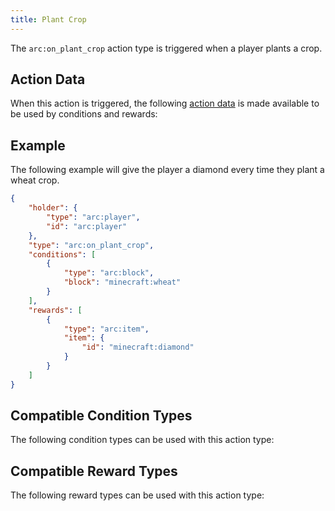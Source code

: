 ```yaml
---
title: Plant Crop
---
```



The `arc:on_plant_crop` action type is triggered when a player plants a crop.

## Action Data

When this action is triggered, the following [action data](/docs/arc/wiki/action_data/index.mdx) is made available to be used by conditions and rewards:

<ActionDataTable actionType="plant_crop" />

## Example

The following example will give the player a diamond every time they plant a wheat crop.

```json title="data/my_datapack/arc/diamond_for_planting_wheat.json"
{
    "holder": {
        "type": "arc:player",
        "id": "arc:player"
    },
    "type": "arc:on_plant_crop",
    "conditions": [
        {
            "type": "arc:block",
            "block": "minecraft:wheat"
        }
    ],
    "rewards": [
        {
            "type": "arc:item",
            "item": {
                "id": "minecraft:diamond"
            }
        }
    ]
}
```

## Compatible Condition Types

The following condition types can be used with this action type:

<CompatibleConditionTypes actionType="plant_crop" />

## Compatible Reward Types

The following reward types can be used with this action type:

<CompatibleRewardTypes actionType="plant_crop" />